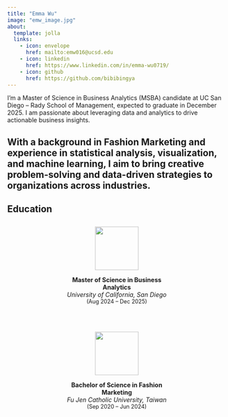 ```yaml
---
title: "Emma Wu"
image: "emw_image.jpg"
about: 
  template: jolla
  links:
    - icon: envelope
      href: mailto:emw016@ucsd.edu
    - icon: linkedin
      href: https://www.linkedin.com/in/emma-wu0719/
    - icon: github
      href: https://github.com/bibibingya
---
```

I'm a Master of Science in Business Analytics (MSBA) candidate at UC San Diego – Rady School of Management, expected to graduate in December 2025. I am passionate about leveraging data and analytics to drive actionable business insights.

With a background in Fashion Marketing and experience in statistical analysis, visualization, and machine learning, I aim to bring creative problem-solving and data-driven strategies to organizations across industries.
---
## Education

<div style="display: flex; flex-wrap: wrap; justify-content: center; gap: 3rem; margin: 2em 0;">

<div style="text-align: center; max-width: 250px;">
  <img src="images/ucsd.png" width="100" />
  <p><strong>Master of Science in Business Analytics</strong><br>
  <em>University of California, San Diego</em><br>
  <span style="font-size: 0.9em;">(Aug 2024 – Dec 2025)</span></p>
</div>

<div style="text-align: center; max-width: 250px;">
  <img src="images/fju.png" width="100" />
  <p><strong>Bachelor of Science in Fashion Marketing</strong><br>
  <em>Fu Jen Catholic University, Taiwan</em><br>
  <span style="font-size: 0.9em;">(Sep 2020 – Jun 2024)</span></p>
</div>

</div>

